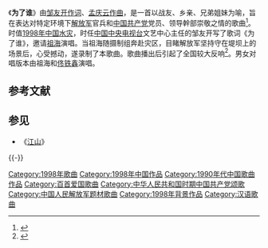 {{about|一首中国歌曲|日本组合[[AKB48|AKB48]]歌曲|为了谁 -What can I do for someone?-}}

《'''为了谁'''》由[[邹友开|邹友开]][[作词|作词]]、[[孟庆云|孟庆云]][[作曲|作曲]]，是一首以战友、乡亲、兄弟姐妹为喻，旨在表达对特定环境下[[中国人民解放军|解放军]]官兵和[[中国共产党|中国共产党]]党员、领导幹部崇敬之情的歌曲<ref>{{Cite web |url=http://ent.people.com.cn/GB/8222/42058/14079210.html |title=为了谁 (歌词) |accessdate=2011-08-07 |archive-date=2011-05-20 |archive-url=https://web.archive.org/web/20110520024800/http://ent.people.com.cn/GB/8222/42058/14079210.html |dead-url=no }}</ref>。时值[[1998年中国水灾|1998年中国水灾]]，时任[[中国中央电视台|中国中央电视台]]文艺中心主任的邹友开写了歌词《为了谁》，邀请[[祖海|祖海]]演唱。当祖海随摄制组奔赴灾区，目睹解放军坚持守在堤坝上的场景后，心受撼动，遂录制了本歌曲。歌曲播出后引起了全国较大反响<ref>{{Cite web |url=http://character.workercn.cn/contentfile/2009/07/31/093019845689196.html |title=祖海：歌声表深情 |accessdate=2011-08-07 |archive-date=2012-07-18 |archive-url=https://archive.is/20120718144132/http://character.workercn.cn/contentfile/2009/07/31/093019845689196.html |dead-url=no }}</ref>。男女对唱版本由祖海和[[佟铁鑫|佟铁鑫]]演唱。

== 参考文献 ==
{{Reflist|2}}

== 参见 ==
{{Portal box|中华人民共和国|音乐}}
* 《[[江山_(歌曲)|江山]]》

{{-}}
{{放歌九十年|cat|W为}}
{{中宣部推荐100首爱国歌曲}}

[[Category:1998年歌曲|Category:1998年歌曲]]
[[Category:1998年中国作品|Category:1998年中国作品]]
[[Category:1990年代中国歌曲作品|Category:1990年代中国歌曲作品]]
[[Category:百首爱国歌曲|Category:百首爱国歌曲]]
[[Category:中华人民共和国时期中国共产党颂歌|Category:中华人民共和国时期中国共产党颂歌]]
[[Category:中国人民解放军题材歌曲|Category:中国人民解放军题材歌曲]]
[[Category:1998年背景作品|Category:1998年背景作品]]
[[Category:汉语歌曲|Category:汉语歌曲]]